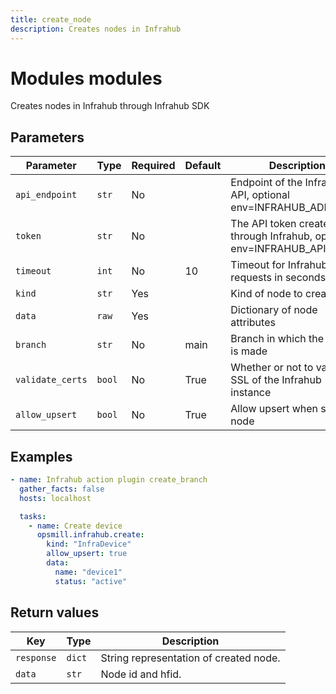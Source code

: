 ```yaml
---
title: create_node
description: Creates nodes in Infrahub
---
```


# Modules modules

Creates nodes in Infrahub through Infrahub SDK

## Parameters

| Parameter | Type | Required | Default | Description |
|-----------|------|----------|---------|-------------|
| `api_endpoint` | `str` | No |  | Endpoint of the Infrahub API, optional env=INFRAHUB_ADDRESS |
| `token` | `str` | No |  | The API token created through Infrahub, optional env=INFRAHUB_API_TOKEN |
| `timeout` | `int` | No | 10 | Timeout for Infrahub requests in seconds |
| `kind` | `str` | Yes |  | Kind of node to create |
| `data` | `raw` | Yes |  | Dictionary of node attributes |
| `branch` | `str` | No | main | Branch in which the request is made |
| `validate_certs` | `bool` | No | True | Whether or not to validate SSL of the Infrahub instance |
| `allow_upsert` | `bool` | No | True | Allow upsert when saving node |

## Examples

```yaml
- name: Infrahub action plugin create_branch
  gather_facts: false
  hosts: localhost

  tasks:
    - name: Create device
      opsmill.infrahub.create:
        kind: "InfraDevice"
        allow_upsert: true
        data:
          name: "device1"
          status: "active"
```

## Return values

| Key | Type | Description |
|-----|------|-------------|
| `response` | `dict` | String representation of created node. |
| `data` | `str` | Node id and hfid. |
